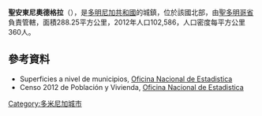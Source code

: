 {{Coord|18|33|N|69|42|W|display=title}}

'''聖安東尼奧德格拉'''（{{lang-es|San Antonio de Guerra}}），是[[多明尼加共和國|多明尼加共和國]]的城鎮，位於該國北部，由[[聖多明哥省|聖多明哥省]]負責管轄，面積288.25平方公里，2012年人口102,586，人口密度每平方公里360人。

==參考資料==
*Superficies a nivel de municipios, [https://web.archive.org/web/20090417021712/http://one.gob.do/index.php?option=com_content&task=view&id=63&Itemid=283 Oficina Nacional de Estadistica]
*Censo 2012 de Población y Vivienda, [http://one.gob.do/ Oficina Nacional de Estadistica]

{{DominicanRepublic-geo-stub}}
[[Category:多米尼加城市|Category:多米尼加城市]]